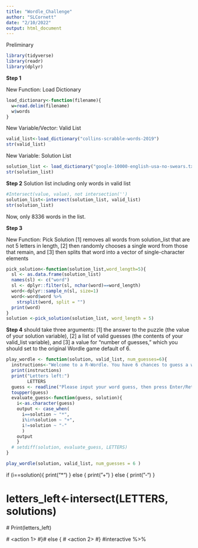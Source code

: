 ```yaml
---
title: "Wordle_Challenge"
author: "SLCornett"
date: "2/10/2022"
output: html_document
---
```

Preliminary
```r
library(tidyverse)
library(readr)
library(dplyr)
```
**Step 1**

New Function: Load Dictionary
```r
load_dictionary<-function(filename){
  w=read.delim(filename)
  w$words
} 
```
New Variable/Vector: Valid List
```r
valid_list<-load_dictionary("collins-scrabble-words-2019")
str(valid_list)
```
New Variable: Solution List
```r
solution_list <- load_dictionary("google-10000-english-usa-no-swears.txt")
str(solution_list)
```
**Step 2**
Solution list including only words in valid list
```r
#Intersect(value, value), not intersection('')
solution_list<-intersect(solution_list, valid_list)
str(solution_list) 
```
Now, only 8336 words in the list. 

**Step 3**

New Function: Pick Solution
[1] removes all words from solution_list that are not 5 letters in length, 
[2] then randomly chooses a single word from those that remain, and 
[3] then splits that word into a vector of single-character elements
```r
pick_solution<-function(solution_list,word_length=5){
  sl <- as.data.frame(solution_list)
  names(sl) <- c("word")
  sl <- dplyr::filter(sl, nchar(word)==word_length)
  word<-dplyr::sample_n(sl, size=1)
  word<-word$word %>%
    strsplit(word, split = "")
  print(word)
}
solution <-pick_solution(solution_list, word_length = 5)
```

**Step 4**
should take three arguments: [1] the answer to the puzzle (the value of your solution variable), [2] a list of valid guesses (the contents of your valid_list variable), and [3] a value for “number of guesses,” which you should set to the original Wordle game default of 6.
```r
play_wordle <- function(solution, valid_list, num_guesses=6){
  instructions<-"Welcome to a R-Wordle. You have 6 chances to guess a word with 5 Letters. Try not to get killed along the way. Best of luck!"
  print(instructions)
  print("Letters left:")
        LETTERS
  guess <- readline("Please input your word guess, then press Enter/Return to submit your guess:")
  toupper(guess)
  evaluate_guess<-function(guess, solution){
    i<-as.character(guess)
    output <- case_when(
      i==solution ~ "*",
      i%in%solution ~ "+",
      i!=solution ~ "-"
      )
    output
    }
  # setdiff(solution, evaluate_guess, LETTERS)
}

play_wordle(solution, valid_list, num_guesses = 6 )
```
if (i==solution){
      print("*")
      } else {
        print("+")
      } else {
          print("-")
        }

#  letters_left<-intersect(LETTERS, solutions)
 # Print(letters_left)
  
  #  <action 1>
#}# else {
 # <action 2>
#}
  #interactive %>%
